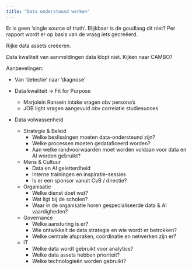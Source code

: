 ```yaml
---
title: "Data ondersteund werken"
---
```


Er is geen 'single source of truth'. Blijkbaar is de goudlaag dit niet? Per rapport wordt er op basis van de vraag iets gecreëerd.

Rijke data assets creëeren.

Data kwaliteit van aanmeldingen data klopt niet. Kijken naar CAMBO?

Aanbevelingen:

-   Van 'detectie' naar 'diagnose'

-   Data kwaliteit -\> Fit for Purpose

    -   Marjolein Ransein intake vragen obv persona's
    -   JOB light vragen aangevuld obv correlatie studiesucces

-   Data volwassenheid

    -   Strategie & Beleid
        -   Welke beslissingen moeten data-ondersteund zijn?
        -   Welke processen moeten gedataficeerd worden?
        -   Aan welke randvoorwaarden moet worden voldaan voor data en AI worden gebruikt?
    -   Mens & Cultuur
        -   Data en AI geletterdheid
        -   Interne trainingen en inspiratie-sessies
        -   Is er een sponsor vanuit CvB / directie?
    -   Organisatie
        -   Welke dienst doet wat?
        -   Wat ligt bij de scholen?
        -   Waar in de organisatie horen gespecialiseerde data & AI vaardigheden?
    -   Governance
        -   Welke aansturing is er?
        -   Wie ontwikkelt de data strategie en wie wordt er betrokken?
        -   Welke centrale afspraken, coördinatie en netwerken zijn er?
    -   IT
        -   Welke data wordt gebruikt voor analytics?
        -   Welke data assets hebben prioriteit?
        -   Welke technologieën worden gebruikt?
